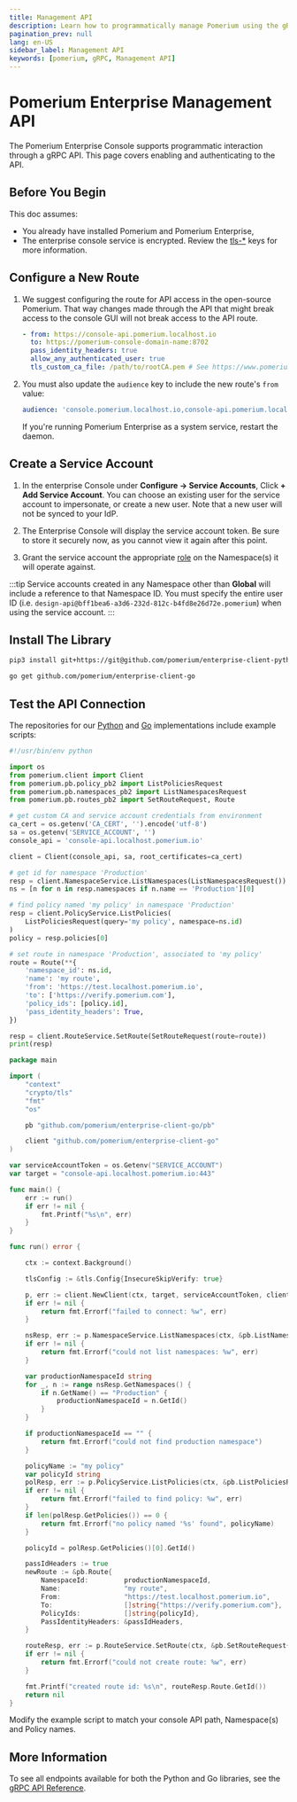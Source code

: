```yaml
---
title: Management API
description: Learn how to programmatically manage Pomerium using the gRPC API.
pagination_prev: null
lang: en-US
sidebar_label: Management API
keywords: [pomerium, gRPC, Management API]
---
```



# Pomerium Enterprise Management API

The Pomerium Enterprise Console supports programmatic interaction through a gRPC API. This page covers enabling and authenticating to the API.

## Before You Begin

This doc assumes:

- You already have installed Pomerium and Pomerium Enterprise,
- The enterprise console service is encrypted. Review the [tls-*] keys for more information.

## Configure a New Route

1. We suggest configuring the route for API access in the open-source Pomerium. That way changes made through the API that might break access to the console GUI will not break access to the API route.

   ```yaml
   - from: https://console-api.pomerium.localhost.io
     to: https://pomerium-console-domain-name:8702
     pass_identity_headers: true
     allow_any_authenticated_user: true
     tls_custom_ca_file: /path/to/rootCA.pem # See https://www.pomerium.com/reference/#tls-custom-certificate-authority
   ```

1. You must also update the `audience` key to include the new route's `from` value:

   ```yaml
   audience: 'console.pomerium.localhost.io,console-api.pomerium.localhost.io'
   ```

   If you're running Pomerium Enterprise as a system service, restart the daemon.

## Create a Service Account

1. In the enterprise Console under **Configure -> Service Accounts**, Click **+ Add Service Account**. You can choose an existing user for the service account to impersonate, or create a new user. Note that a new user will not be synced to your IdP.

1. The Enterprise Console will display the service account token. Be sure to store it securely now, as you cannot view it again after this point.

1. Grant the service account the appropriate [role](/docs/enterprise/concepts#rbac-for-enterprise-console-users) on the Namespace(s) it will operate against.

:::tip Service accounts created in any Namespace other than **Global** will include a reference to that Namespace ID. You must specify the entire user ID (i.e. `design-api@bff1bea6-a3d6-232d-812c-b4fd8e26d72e.pomerium`) when using the service account. :::

## Install The Library

<Tabs>
<TabItem value="Python" label="Python">

```bash
pip3 install git+https://git@github.com/pomerium/enterprise-client-python
```

</TabItem>
<TabItem value="Go" label="Go">

```bash
go get github.com/pomerium/enterprise-client-go
```

</TabItem>
</Tabs>

## Test the API Connection

The repositories for our [Python][client-py] and [Go][client-go] implementations include example scripts:

<Tabs>
<TabItem value="Python" label="Python">

```python
#!/usr/bin/env python

import os
from pomerium.client import Client
from pomerium.pb.policy_pb2 import ListPoliciesRequest
from pomerium.pb.namespaces_pb2 import ListNamespacesRequest
from pomerium.pb.routes_pb2 import SetRouteRequest, Route

# get custom CA and service account credentials from environment
ca_cert = os.getenv('CA_CERT', '').encode('utf-8')
sa = os.getenv('SERVICE_ACCOUNT', '')
console_api = 'console-api.localhost.pomerium.io'

client = Client(console_api, sa, root_certificates=ca_cert)

# get id for namespace 'Production'
resp = client.NamespaceService.ListNamespaces(ListNamespacesRequest())
ns = [n for n in resp.namespaces if n.name == 'Production'][0]

# find policy named 'my policy' in namespace 'Production'
resp = client.PolicyService.ListPolicies(
    ListPoliciesRequest(query='my policy', namespace=ns.id)
)
policy = resp.policies[0]

# set route in namespace 'Production', associated to 'my policy'
route = Route(**{
    'namespace_id': ns.id,
    'name': 'my route',
    'from': 'https://test.localhost.pomerium.io',
    'to': ['https://verify.pomerium.com'],
    'policy_ids': [policy.id],
    'pass_identity_headers': True,
})

resp = client.RouteService.SetRoute(SetRouteRequest(route=route))
print(resp)
```

</TabItem>
<TabItem value="Go" label="Go">

```go
package main

import (
	"context"
	"crypto/tls"
	"fmt"
	"os"

	pb "github.com/pomerium/enterprise-client-go/pb"

	client "github.com/pomerium/enterprise-client-go"
)

var serviceAccountToken = os.Getenv("SERVICE_ACCOUNT")
var target = "console-api.localhost.pomerium.io:443"

func main() {
	err := run()
	if err != nil {
		fmt.Printf("%s\n", err)
	}
}

func run() error {

	ctx := context.Background()

	tlsConfig := &tls.Config{InsecureSkipVerify: true}

	p, err := client.NewClient(ctx, target, serviceAccountToken, client.WithTlsConfig(tlsConfig))
	if err != nil {
		return fmt.Errorf("failed to connect: %w", err)
	}

	nsResp, err := p.NamespaceService.ListNamespaces(ctx, &pb.ListNamespacesRequest{})
	if err != nil {
		return fmt.Errorf("could not list namespaces: %w", err)
	}

	var productionNamespaceId string
	for _, n := range nsResp.GetNamespaces() {
		if n.GetName() == "Production" {
			productionNamespaceId = n.GetId()
		}
	}

	if productionNamespaceId == "" {
		return fmt.Errorf("could not find production namespace")
	}

	policyName := "my policy"
	var policyId string
	polResp, err := p.PolicyService.ListPolicies(ctx, &pb.ListPoliciesRequest{Namespace: productionNamespaceId, Query: &policyName})
	if err != nil {
		return fmt.Errorf("failed to find policy: %w", err)
	}
	if len(polResp.GetPolicies()) == 0 {
		return fmt.Errorf("no policy named '%s' found", policyName)
	}

	policyId = polResp.GetPolicies()[0].GetId()

	passIdHeaders := true
	newRoute := &pb.Route{
		NamespaceId:         productionNamespaceId,
		Name:                "my route",
		From:                "https://test.localhost.pomerium.io",
		To:                  []string{"https://verify.pomerium.com"},
		PolicyIds:           []string{policyId},
		PassIdentityHeaders: &passIdHeaders,
	}

	routeResp, err := p.RouteService.SetRoute(ctx, &pb.SetRouteRequest{Route: newRoute})
	if err != nil {
		return fmt.Errorf("could not create route: %w", err)
	}

	fmt.Printf("created route id: %s\n", routeResp.Route.GetId())
	return nil
}
```

</TabItem>
</Tabs>

Modify the example script to match your console API path, Namespace(s) and Policy names.

[tls-*]: /docs/enterprise/reference/config.md#tls-ca
[client-py]: https://github.com/pomerium/enterprise-client-python
[client-go]: https://github.com/pomerium/enterprise-client-go

## More Information

To see all endpoints available for both the Python and Go libraries, see the [gRPC API Reference](https://github.com/pomerium/enterprise-client/blob/update_docs_template/API.md).
